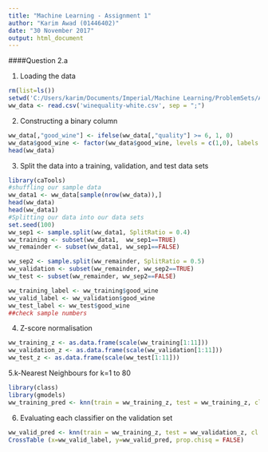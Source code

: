 ```yaml
---
title: "Machine Learning - Assignment 1"
author: "Karim Awad (01446402)"
date: "30 November 2017"
output: html_document
---
```


####Question 2.a

1. Loading the data
```r
rm(list=ls())
setwd('C:/Users/karim/Documents/Imperial/Machine Learning/ProblemSets/Assignment1')
ww_data <- read.csv('winequality-white.csv', sep = ";")

```

2. Constructing a binary column

```r
ww_data[,"good_wine"] <- ifelse(ww_data[,"quality"] >= 6, 1, 0)
ww_data$good_wine <- factor(ww_data$good_wine, levels = c(1,0), labels = c("good_wine", "bad_wine"))
head(ww_data)

```

3. Split the data into a training, validation, and test data sets

```r
library(caTools)
#shuffling our sample data
ww_data1 <- ww_data[sample(nrow(ww_data)),]
head(ww_data)
head(ww_data1)
#Splitting our data into our data sets
set.seed(100)
ww_sep1 <- sample.split(ww_data1, SplitRatio = 0.4)
ww_training <- subset(ww_data1,  ww_sep1==TRUE)
ww_remainder <- subset(ww_data1, ww_sep1==FALSE)

ww_sep2 <- sample.split(ww_remainder, SplitRatio = 0.5)
ww_validation <- subset(ww_remainder, ww_sep2==TRUE)
ww_test <- subset(ww_remainder, ww_sep2==FALSE)

ww_training_label <- ww_training$good_wine
ww_valid_label <- ww_validation$good_wine
ww_test_label <- ww_test$good_wine
##check sample numbers

```

4. Z-score normalisation

```r
ww_training_z <- as.data.frame(scale(ww_training[1:11]))
ww_validation_z <- as.data.frame(scale(ww_validation[1:11]))
ww_test_z <- as.data.frame(scale(ww_test[1:11]))

```

5.k-Nearest Neighbours for k=1 to 80

```r
library(class)
library(gmodels)
ww_training_pred <- knn(train = ww_training_z, test = ww_training_z, cl = ww_training_label, k = 80)

```

6. Evaluating each classifier on the validation set

```r

ww_valid_pred <- knn(train = ww_training_z, test = ww_validation_z, cl = ww_training_label, k = 80)
CrossTable (x=ww_valid_label, y=ww_valid_pred, prop.chisq = FALSE)

```

